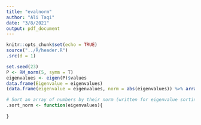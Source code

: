 ```yaml
---
title: "evalnorm"
author: "Ali Taqi"
date: "3/8/2021"
output: pdf_document
---
```


```r
knitr::opts_chunk$set(echo = TRUE)
source("../R/header.R")
.src(d = 1)
```

```r
set.seed(23)
P <- RM_norm(5, symm = T)
eigenvalues <- eigen(P)$values
data.frame(Eigenvalue = eigenvalues)
(data.frame(eigenvalue = eigenvalues, norm = abs(eigenvalues)) %>% arrange(desc(norm)))$eigenvalue
```


```r
# Sort an array of numbers by their norm (written for eigenvalue sorting)
.sort_norm <- function(eigenvalues){
  
}
```

